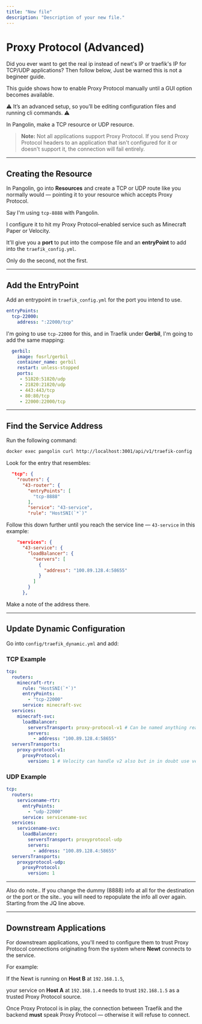 ```yaml
---
title: "New file"
description: "Description of your new file."
---
```


# Proxy Protocol (Advanced)

Did you ever want to get the real ip instead of newt's IP or traefik's IP for TCP/UDP applications? Then follow below, Just be warned this is not a begineer guide.  

This guide shows how to enable Proxy Protocol manually until a GUI option becomes available.

⚠️ It’s an advanced setup, so you’ll be editing configuration files and running cli commands. ⚠️

In Pangolin, make a TCP resource or UDP resource.  

> **Note:** Not all applications support Proxy Protocol. If you send Proxy Protocol headers to an application that isn't configured for it or doesn't support it, the connection will fail entirely.

---

## Creating the Resource

In Pangolin, go into **Resources** and create a TCP or UDP route like you normally would — pointing it to your resource which accepts Proxy Protocol.

Say I'm using `tcp-8888` with Pangolin.  

I configure it to hit my Proxy Protocol–enabled service such as Minecraft Paper or Velocity.

It'll give you a **port** to put into the compose file and an **entryPoint** to add into the `traefik_config.yml`.  

Only do the second, not the first.

---

## Add the EntryPoint

Add an entrypoint in `traefik_config.yml` for the port you intend to use.

```yaml
entryPoints:
  tcp-22000: 
    address: ":22000/tcp"
```

I'm going to use `tcp-22000` for this, and in Traefik under **Gerbil**, I'm going to add the same mapping:

```yaml
  gerbil:
    image: fosrl/gerbil
    container_name: gerbil
    restart: unless-stopped
    ports:
     - 51820:51820/udp
     - 21820:21820/udp
     - 443:443/tcp
     - 80:80/tcp
     - 22000:22000/tcp
```

---

## Find the Service Address

Run the following command:

```bash
docker exec pangolin curl http://localhost:3001/api/v1/traefik-config | jq
```

Look for the entry that resembles:

```json
  "tcp": {
    "routers": {
      "43-router": {
        "entryPoints": [
          "tcp-8888"
        ],
        "service": "43-service",
        "rule": "HostSNI(`*`)"
```

Follow this down further until you reach the service line — `43-service` in this example:

```json
    "services": {
      "43-service": {
        "loadBalancer": {
          "servers": [
            {
              "address": "100.89.128.4:58655"
            }
          ]
        }
      },
```

Make a note of the address there.

---

## Update Dynamic Configuration

Go into `config/traefik_dynamic.yml` and add:

### TCP Example

```yaml
tcp:
  routers:
    minecraft-rtr:
      rule: "HostSNI(`*`)"
      entryPoints:
        - "tcp-22000"
      service: minecraft-svc
  services:
    minecraft-svc:
      loadBalancer:
        serversTransport: proxy-protocol-v1 # Can be named anything really as long as it matches the defined transport.
        servers:
          - address: "100.89.128.4:58655"
  serversTransports:
    proxy-protocol-v1:
      proxyProtocol:
        version: 1 # Velocity can handle v2 also but in in doubt use version over version 2.
```

### UDP Example

```yaml
tcp:
  routers:
    servicename-rtr:
      entryPoints:
        - "udp-22000"
      service: servicename-svc
  services:
    servicename-svc:
      loadBalancer:
        serversTransport: proxyprotocol-udp
        servers:
          - address: "100.89.128.4:58655"
  serversTransports:
    proxyprotocol-udp:
      proxyProtocol:
        version: 1
```
---
Also do note.. If you change the dummy (8888) info at all for the destination or the port or the site.. you will need to repopulate the info all over again. Starting from the JQ line above.

---


## Downstream Applications

For downstream applications, you'll need to configure them to trust Proxy Protocol connections originating from the system where **Newt** connects to the service.

For example:  

If the Newt is running on **Host B** at `192.168.1.5`,  

your service on **Host A** at `192.168.1.4` needs to trust `192.168.1.5` as a trusted Proxy Protocol source.

Once Proxy Protocol is in play, the connection between Traefik and the backend **must** speak Proxy Protocol — otherwise it will refuse to connect.